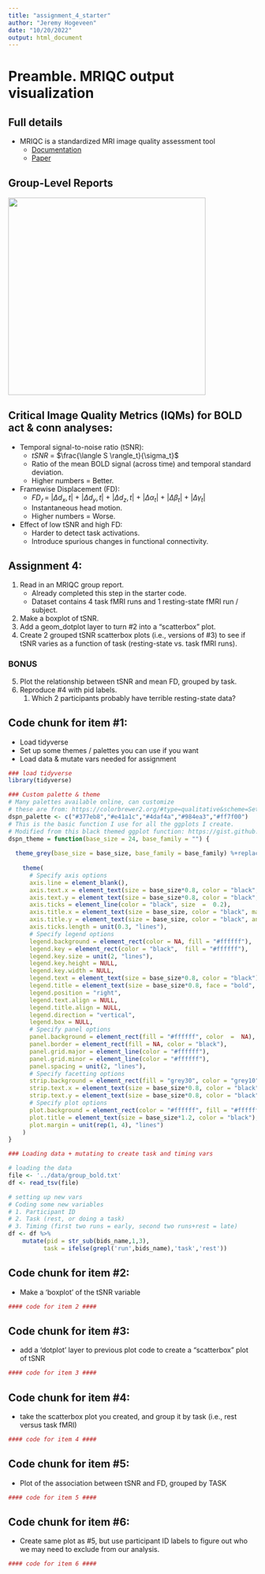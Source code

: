 ```yaml
---
title: "assignment_4_starter"
author: "Jeremy Hogeveen"
date: "10/20/2022"
output: html_document
---
```


# Preamble. MRIQC output visualization

## Full details

* MRIQC is a standardized MRI image quality assessment tool
    * <a href="https://mriqc.readthedocs.io/en/latest/about.html">Documentation</a>
    * <a href="https://journals.plos.org/plosone/article?id=10.1371/journal.pone.0184661">Paper</a>

## Group-Level Reports

<img src='img/mriqc_report.png' width='400'>

## Critical Image Quality Metrics (IQMs) for BOLD act & conn analyses:

* Temporal signal-to-noise ratio (tSNR):
    * $tSNR$ $=$ $\frac{\langle S \rangle_t}{\sigma_t}$
    * Ratio of the mean BOLD signal (across time) and temporal standard deviation.
    * Higher numbers = Better.
* Framewise Displacement (FD):
    * $FD_𝑡$ $=$ $|\Delta d_x,t|$ + $|\Delta d_y,t|$ + $|\Delta d_z,t|$ + $|\Delta \alpha_t|$ + $|\Delta \beta_t|$ + $|\Delta \gamma_t|$ 
    * Instantaneous head motion.
    * Higher numbers = Worse.    
* Effect of low tSNR and high FD:
    * Harder to detect task activations.
    * Introduce spurious changes in functional connectivity.

## Assignment 4: 

1. Read in an MRIQC group report.
    * Already completed this step in the starter code. 
    * Dataset contains 4 task fMRI runs and 1 resting-state fMRI run / subject.
2. Make a boxplot of tSNR.
3. Add a geom_dotplot layer to turn #2 into a "scatterbox" plot.
4. Create 2 grouped tSNR scatterbox plots (i.e., versions of #3) to see if tSNR varies as a function of task (resting-state vs. task fMRI runs).

### BONUS
5. Plot the relationship between tSNR and mean FD, grouped by task.
6. Reproduce #4 with pid labels.
    1. Which 2 participants probably have terrible resting-state data?
    
## Code chunk for item #1:
* Load tidyverse
* Set up some themes / palettes you can use if you want
* Load data & mutate vars needed for assignment

```r
### load tidyverse
library(tidyverse)

### Custom palette & theme
# Many palettes available online, can customize
# these are from: https://colorbrewer2.org/#type=qualitative&scheme=Set1&n=9
dspn_palette <- c("#377eb8","#e41a1c","#4daf4a","#984ea3","#ff7f00")
# This is the basic function I use for all the ggplots I create. 
# Modified from this black themed ggplot function: https://gist.github.com/jslefche/eff85ef06b4705e6efbc
dspn_theme = function(base_size = 24, base_family = "") {
  
  theme_grey(base_size = base_size, base_family = base_family) %+replace%
    
    theme(
      # Specify axis options
      axis.line = element_blank(),  
      axis.text.x = element_text(size = base_size*0.8, color = "black", lineheight = 0.9),  
      axis.text.y = element_text(size = base_size*0.8, color = "black", lineheight = 0.9),  
      axis.ticks = element_line(color = "black", size  =  0.2),
      axis.title.x = element_text(size = base_size, color = "black", margin = margin(10, 0, 0, 0)),
      axis.title.y = element_text(size = base_size, color = "black", angle = 90, margin = margin(0, 10, 0, 0)),  
      axis.ticks.length = unit(0.3, "lines"),   
      # Specify legend options
      legend.background = element_rect(color = NA, fill = "#ffffff"),  
      legend.key = element_rect(color = "black",  fill = "#ffffff"),  
      legend.key.size = unit(2, "lines"),  
      legend.key.height = NULL,  
      legend.key.width = NULL,      
      legend.text = element_text(size = base_size*0.8, color = "black"),  
      legend.title = element_text(size = base_size*0.8, face = "bold", hjust = 0, color = "black"),
      legend.position = "right",  
      legend.text.align = NULL,  
      legend.title.align = NULL,  
      legend.direction = "vertical",  
      legend.box = NULL, 
      # Specify panel options
      panel.background = element_rect(fill = "#ffffff", color  =  NA),  
      panel.border = element_rect(fill = NA, color = "black"),  
      panel.grid.major = element_line(color = "#ffffff"),  
      panel.grid.minor = element_line(color = "#ffffff"),  
      panel.spacing = unit(2, "lines"),
      # Specify facetting options
      strip.background = element_rect(fill = "grey30", color = "grey10"),  
      strip.text.x = element_text(size = base_size*0.8, color = "black"),  
      strip.text.y = element_text(size = base_size*0.8, color = "black",angle = -90),  
      # Specify plot options
      plot.background = element_rect(color = "#ffffff", fill = "#ffffff"),  
      plot.title = element_text(size = base_size*1.2, color = "black"),  
      plot.margin = unit(rep(1, 4), "lines")
    ) 
}

### Loading data + mutating to create task and timing vars

# loading the data
file <- '../data/group_bold.txt'
df <- read_tsv(file)

# setting up new vars
# Coding some new variables
# 1. Participant ID
# 2. Task (rest, or doing a task)
# 3. Timing (first two runs = early, second two runs+rest = late)
df <- df %>% 
    mutate(pid = str_sub(bids_name,1,3),
          task = ifelse(grepl('run',bids_name),'task','rest'))
```

## Code chunk for item #2:
* Make a 'boxplot' of the tSNR variable

```r

#### code for item 2 ####

```

## Code chunk for item #3:
* add a 'dotplot' layer to previous plot code to create a "scatterbox" plot of tSNR

```r

#### code for item 3 ####

```

## Code chunk for item #4:
* take the scatterbox plot you created, and group it by task (i.e., rest versus task fMRI)

```r

#### code for item 4 ####

```

## Code chunk for item #5:

* Plot of the association between tSNR and FD, grouped by TASK

```r

#### code for item 5 ####

```

## Code chunk for item #6:

* Create same plot as #5, but use participant ID labels to figure out who we may need to exclude from our analysis.

```r

#### code for item 6 ####

```
